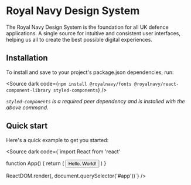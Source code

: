 
<Meta title="Developers" />

# Royal Navy Design System

The Royal Navy Design System is the foundation for all UK defence applications. A single source for intuitive and consistent user interfaces, helping us all to create the best possible digital experiences.

## Installation

To install and save to your project's package.json dependencies, run:

<Source dark code={`npm install @royalnavy/fonts @royalnavy/react-component-library styled-components`} />

_`styled-components` is a required peer dependency and is installed with the above command._

## Quick start

Here's a quick example to get you started:

<Source dark code={`import React from 'react'

function App() {
  return (
    <GlobalStyleProvider>
      <Button variant="primary">
        Hello, World!
      </Button>
    </GlobalStyleProvider>
  )
}

ReactDOM.render(<App />, document.querySelector('#app'))`} />
